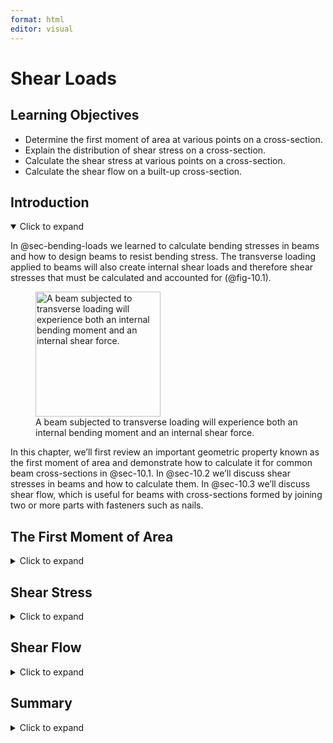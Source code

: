 ```yaml
---
format: html
editor: visual
---
```


# Shear Loads {#sec-shear-loads}

::: {.callout-note icon="false"}
## Learning Objectives

-   Determine the first moment of area at various points on a cross-section.
-   Explain the distribution of shear stress on a cross-section.
-   Calculate the shear stress at various points on a cross-section.
-   Calculate the shear flow on a built-up cross-section.
:::

## Introduction {.unnumbered}

<details open>

<summary>Click to expand</summary>

In @sec-bending-loads we learned to calculate bending stresses in beams and how to design beams to resist bending stress. The transverse loading applied to beams will also create internal shear loads and therefore shear stresses that must be calculated and accounted for (@fig-10.1).

![A beam subjected to transverse loading will experience both an internal bending moment and an internal shear force.](images/CH10%20PNGs/figure%2010.1.png){#fig-10.1 fig-align="center" width="200"}

In this chapter, we’ll first review an important geometric property known as the first moment of area and demonstrate how to calculate it for common beam cross-sections in @sec-10.1. In @sec-10.2 we’ll discuss shear stresses in beams and how to calculate them. In @sec-10.3 we’ll discuss shear flow, which is useful for beams with cross-sections formed by joining two or more parts with fasteners such as nails.

</details>

## The First Moment of Area {#sec-10.1}

<details>

<summary>Click to expand</summary>

Shear stress in an object depends on the internal shear force and the shape of the cross-section. One important geometric property used in this chapter is the first moment of area. This property was introduced in @sec-8.1 and was used when determining the centroid of an area. Recall we used @eqn-8.2 to break simple cross-sections down into a number of composite parts. When finding the centroid of these composite areas we modified the equation slightly to:

$$
\bar{y}=\frac{\sum y_i A_i}{\sum A_i}=\frac{y_1 A_1+y_2 A_2+\ldots}{A_1+A_2+\ldots}
$$

We can rewrite this equation in its integral form:

$$
\bar{y}=\frac{\int y d A}{\int d A}
$$

The numerator in this equation is the first moment of area. It will be given the symbol Q.

$$
Q=\int y d A
$$

Similarly, for the purposes of this text we can write:

$$
\boxed{Q=\sum y_i A_i=y_1 A_1+y_2 A_2+\ldots}
$$ {#eq-10.1}

| *where*
| *Q = First moment of area \[m^3^, in.^3^\]*
| *y = Vertical distance from neutral axis to centroid of area A \[m, in.\]*

*A = Area above (or below) point of interest \[m^2^, in.^2^\]*

In @sec-8.1 we performed this calculation relative to some convenient reference axis in order to determine the location of the centroid of an area (such as in @exm-8.3). A~i~ represents the area of each composite part and y~i~ represents the distance from the reference axis to the centroid of each composite part.

The first moment of area can actually be calculated around any axis. The maximum value will always occur at the centroid of the cross-section (i.e., the neutral axis) so many problems will involve finding the first moment of area at the neutral axis, but there are also cases where finding the first moment of area around some other axis is required. Note that the axis should be perpendicular to the shear force, so a vertical load requires us to use a horizontal axis.

To calculate the first moment of area around an axis, first draw a line through this axis. We may choose to use either the area above this axis or the area below it, whichever is simpler. The answer will be the same either way. Break this area down into composite parts (if necessary) and apply $Q=\sum y_i A_i$ where A~i~ is the area of each composite part and y~i~ is the perpendicular distance between the centroid of the overall cross-section and the centroid of each composite part. Note that we must first find the location of the centroid of the overall cross-section in order to measure this distance.

@exm-10.1 demonstrates this process to find the first moment of area around the neutral axis of a T cross-section. This example is solved twice, once using the area below the neutral axis and once using the area above.

@exm-10.2 uses the same cross-section and demonstrates calculating the first moment of area around a different axis on the cross-section.

::: {.callout-tip collapse="true" icon="false"}
## Example 10.1

::: {#exm-10.1}
<p>

</p>

A beam has the T-shaped cross-section shown. Determine the first moment of area around the neutral axis of the cross-section.

![](images/CH10%20PNGs/example%2010.1%20part%201.png){fig-align="center" width="286"}

::: {.callout-tip collapse="true" icon="false"}
## Solution

First determine the y-coordinate of the centroid of the cross-section. Consider the area as two rectangles and use the method of @sec-8.1. We will choose a reference point at the bottom of the section to calculate the centroid.

![](images/CH10%20PNGs/example%2010.1%20part%202.png){fig-align="center" width="295"}

$$
\begin{aligned}
& y_1=4.5{~in.}~,~ A_1=18{~in.}^2 \\
& y_2=10.5{~in.}~,~ A_2=30{~in.}^2 \\
& \bar{y}=\frac{(4.5{~in.} * 18{~in.}^2)+(10.5{~in.} * 30{~in.}^2)}{18{~in.}^2+30{~in.}^2}=8.25{~in.}~~\text{from the bottom of the section (our reference point) }
\end{aligned}
$$

Note that since this section is simple, only two shapes, we didn’t create a table as we did in @sec-8.1. This is a simplified version of the table, but the calculation is exactly the same.

Now draw a horizontal line through the point of interest. In this case the point of interest is the neutral axis. Use either the area above this line or the area below this line to determine the first moment of area around the neutral axis. We’ll solve it both ways to demonstrate that we get the same answer either way.

**Area below the neutral axis:**

![](images/CH10%20PNGs/example%2010.1%20part%203.png){fig-align="center" width="277"}

This area is a simple rectangle. Recall that *Q=yA* where A is the area of the rectangle and y is the vertical distance between the neutral axis and the centroid of the rectangle.

$$
\begin{aligned}
& y=\frac{8.25{~in.}}{2}=4.125{~in.}  \\
& A=8.25{~in.} * 2{~in.}=16.5{~in} ^2 \\
& Q=y A=4.125{~in.} * 16.5{~in.}^2=68.1{~in.}^3
\end{aligned}
$$

**Area above the neutral axis:**

![](images/CH10%20PNGs/example%2010.1%20part%204.png){fig-align="center" width="302"}

This area can be split into two rectangles. Here we’ll use $Q=\sum y_i A_i=y_1 A_1+y_2 A_2$

$$
\begin{aligned}
& y_1=\frac{0.75{~in.}}{2}=0.375{~in.} \\
& A_1=0.75{~in.} * 2{~in.}=1.5{~in.}^2 \\
& y_2=0.75{~in.}+1.5{~in.}=2.25{~in.} \\
& A_2=10{~in.} * 3{~in.}=30{~in.}^2 \\
& Q=(0.375{~in.} * 1.5{~in.}^2)+(2.25{~in.} * 30{~in.}^2)=68.1{~in}^3
\end{aligned}
$$

Whether we use the area above the neutral axis or the area below the neutral axis, we get the same answer of Q=68.1 in^3^. We may choose to use whichever area seems simpler to work with.
:::
:::
:::

::: {.callout-tip collapse="true" icon="false"}
## Example 10.2

::: {#exm-10.2}
<p>

</p>

The T-shaped cross-section from @exm-10.1 is repeated here. Determine the first moment of area around an axis passing through the interface between the flange and web.

![](images/CH10%20PNGs/example%2010.2%20part%201.png){fig-align="center" width="343"}

::: {.callout-tip collapse="true" icon="false"}
## Solution

We need to first determine the y-coordinate of the centroid of the cross section. We did this in @exm-10.1, the results are shown below.

$\bar{y}=8.25{~in.}$ from the bottom of the cross-section.

Now draw a horizontal line through the point of interest. In this case the point of interest is the seam between the two boards. As demonstrated in @exm-10.1, we may use either the area below this line or the area above this line to determine the first moment of area.

**Area above the line:**

![](images/CH10%20PNGs/example%2010.2%20part%202.png){fig-align="center" width="384"}

This area is a simple rectangle. Recall that *Q=yA* where A is the area of the rectangle and y is the vertical distance between the neutral axis and the centroid of the rectangle. Note that the perpendicular distance is **always** measured to the neutral axis, not to the seam between the two boards.

$$
\begin{aligned}
& y=0.75{~in.}+1.5{~in.}=2.25{~in.} \\
& A=10{~in.} * 3{~in.}=30{~in.}^2 \\
& Q=y A=2.25{~in.} * 30{~in.}^2=67.5{~in.}^3
\end{aligned}
$$

As an additional exercise, try using the area below the seam between the two boards to calculate Q=67.5 in.^3^.
:::
:::
:::

Simple cross-sections such as rectangles and circles are fairly commonly used for beams. For these simple cross-sections we can derive standard solutions for the maximum first moment of area (Q~max~). Recall that this always occurs at the neutral axis of the cross-section.

For a rectangle of base *b* and height *h* (@fig-10.2), the neutral axis will be at $y=\frac{h}{2}$. Drawing a line along the neutral axis and taking the area above this line gives $A=b \frac{h}{2}$. The distance between the centroid of this area and the neutral axis of the cross-section will be $y=\frac{h}{4}$. Thus, for a rectangular cross-section:

$$
Q_{\max }=\frac{h}{4} \frac{b h}{2}=\frac{b h^2}{8}
$$

![Determining the first moment of area around the neutral axis of a rectangular cross-section.](images/CH10%20PNGs/figure%2010.2.png){#fig-10.2 fig-align="center" width="300"}

For a circular cross-section of radius r (@fig-10.3), the area above the neutral axis is semi-circle so $A=\frac{1}{2} \pi r^2$. The distance from the centroid of the semi-circle to the neutral axis is $y=\frac{4 r}{3 \pi}$. Thus, for a circular cross-section:

$$
Q_{\max }=\frac{4 r}{3 \pi} \frac{1}{2} \pi r^2=\frac{2}{3} r^3
$$

![Determining the first moment of area around the neutral axis of a circular cross-section.](images/CH10%20PNGs/figure%2010.3.png){#fig-10.3 fig-align="center" width="292"}

Note that both of these are only for finding the first moment of area at the neutral axis (Q~max~). If the first moment of area around any other axis is required, these shortcuts will not work, and the general process will need to be used.

::: {.callout-warning icon="false"}
## Step-by-step:

1.  Locate the centroid of the cross-section.
2.  Draw a line through the cross-section perpendicular to the internal shear force. Decide whether to use the area above this line or the area below this line
3.  Determine the area, A.
4.  Determine the vertical distance between the centroid of area A and the neutral (centroidal) axis of the cross-section, y.
5.  Calculate the first moment of area, Q = yA.
6.  For composite areas, repeat steps 2–4 and calculate $Q=\sum y_i A_i$.
:::

</details>

## Shear Stress {#sec-10.2}

<details>

<summary>Click to expand</summary>

In @sec-2.2 we learned about average shear stress:

$$
\tau_{avg}=\frac{V}{A}
$$

This is the average shear stress on a cross-section, but shear stress actually varies along the section (@fig-10.4). For a vertical internal shear force, shear stress is zero at the top and bottom of a cross-section and maximum at the neutral axis. Shear stress varies in a parabolic fashion. The average shear stress does not provide a full picture and it is often necessary to calculate the shear stress at a specific point on the cross-section instead.

![Parabolic variation in shear stress over a cross-section. For a vertical shear force on a uniform cross-section, the shear stress is zero at the top and bottom of the section and maximum at the neutral axis.](images/CH10%20PNGs/figure%2010.4.png){#fig-10.4 fig-align="center" width="363"}

To derive the shear stress formula, we’ll begin by examining a small 2D element on a body subjected to an internal shear force (@fig-10.5). If this element is in equilibrium, a shear force applied to one face of this element must also produce shear forces (and therefore shear stresses) on the other faces of the element.

![Element A on the beam is subjected to shear force V on the right side. For the element to be in equilibrium there must also be an equal and opposite force V on the other side. However, this element will rotate so there must be two additional forces to create an equal moment in the opposite direction.](images/CH10%20PNGs/figure%2010.5.png){#fig-10.5 fig-align="center" width="219"}

Thus, an element experiencing a vertical shear stress also experiences a horizontal shear stress. This is known as the *complementary property of shear*. This effect can be seen by forming a ‘beam’ out of a stack of paper and applying a vertical force. The pieces of paper slide horizontally relative to each other (@fig-10.6).

![A stack of papers representing a beam. The ends of the beam are initially vertical. Load F is applied, creating an internal vertical shear force. The papers slide relative to each other horizontally, indicating that there must also be a horizontal shear force created.](images/CH10%20PNGs/figure%2010.6.png){#fig-10.6 fig-align="center" width="364"}

Another example is a wooden beam that fails due to shear. In such beams, cracks tend to appear horizontally even though the applied load is vertical. This is due to horizontal shear stress between the layers of the wood (@fig-10.7).

![Horizontal shear failure in a wooden beam subjected to a vertical load.](images/CH10%20PNGs/figure%2010.7.png){#fig-10.7 fig-align="center" width="311"}

Imagine a beam subjected to an arbitrary vertical load. Consider a small cross-section of width Δx (@fig-10.8). This cross-section is subjected to an external load, an internal shear force on each side of the cross-section, and an internal bending moment on each side of the cross-section. The two shear forces and two bending moments are not necessarily equal.

![Internal loads on a small cross-section of width Δx on a beam subjected to an arbitrary vertical load, w = f(x). The internal loads on the right side of the section are slightly larger than those on the left.](images/CH10%20PNGs/figure%2010.8.png){#fig-10.8 fig-align="center" width="291"}

By considering horizontal equilibrium, we do not need to account for the vertical loads (V, V + ΔV, and w). The bending moments (M and M + ΔM) will create horizontal stresses (@fig-10.9) equal to

$$
\sigma_{x 1}=\frac{M y}{I}
$$

and

$$
\sigma_{x 2}=\frac{(M+\Delta M) y}{I}
$$

Since $F=\sigma A$, we can determine the total force applied by each bending moment:

$$
F_1=\int \frac{M y}{I} d A
$$

and

$$
F_2=\int \frac{(M+\Delta M) y}{I} d A
$$

![Horizontal stresses created by moments M and (M + ΔM).](images/CH10%20PNGs/figure%2010.9.png){#fig-10.9 fig-align="center" width="345"}

Each force is tensile in part of the beam and compressive in part of the beam. When calculated across the entire cross-section these forces will sum to zero. However, if we consider only part of the cross-section the forces do not sum to zero (@fig-10.10). For the beam to be in equilibrium, there must be a horizontal shear force. For now we’ll call this force F’ and derive an equation for the shear stress it creates.

![Forces F1 and F2 do not balance when considering only part of the element. There must be an additional internal shear force F’.](images/CH10%20PNGs/figure%2010.10.png){#fig-10.10 fig-align="center" width="392"}

By equilibrium:

$$
\begin{aligned}
& \sum F_x=F^{\prime}+\int \frac{M y}{I} d A-\int \frac{(M+\Delta M) y}{I} d A=0 \\
& F^{\prime}=-\int \frac{M y}{I} d A+\int \frac{M y}{I} d A+\int \frac{\Delta M y}{I} d A \\
& F^{\prime}=\int \frac{\Delta M y}{I} d A=\frac{\Delta M}{I} \int y d A
\end{aligned}
$$

Once the constants are taken out of the integral, the remaining integral is just the first moment of area, Q.

$$
F^{\prime}=\frac{\Delta M}{I} Q
$$

We can calculate the shear stress from $\tau=\frac{V}{A}$ where V = F’ and A is the area of the cross-section that force F’ acts on. This area will be width, Δx, multiplied by the thickness of the beam, t.

$$
\tau=\frac{V}{A}=\frac{F^{\prime}}{\Delta x t}=\frac{\Delta M Q}{\Delta x I t}
$$

From @sec-7.2 we know that the change in moment with respect to x is equal to the shear force, V

$$
\frac{\Delta M}{\Delta x}=V \\
$$

$$
\boxed{\tau=\frac{VQ}{It}}
$$ {#eq-10.2}

| *where*
| *τ = Shear stress at a point on the cross-section \[Pa, psi\]*
| *V = Internal shear force at the cross-section \[N, lb\]*
| *Q = 1st moment of area at the point of interest on the cross-section \[m^3^, in.^3^\]*
| *I = Area moment of inertia of the cross-section \[m^4^, in.^4^\]*

*t = thickness of the cross-section \[m, in.\]*

This is the shear stress equation, allowing us to calculate the shear stress at any point on a cross-section. This is often more useful than simply calculating the average shear stress across the entire cross-section.

@exm-10.3 demonstrates calculation of the maximum shear stress in a simply supported beam with a circular cross-section.

@exm-10.4 demonstrates how to calculate the maximum stress is a cross-section of varying thickness.

::: {.callout-tip collapse="true" icon="false"}
## Example 10.3

::: {#exm-10.3}
<p>

</p>

A simply supported beam with the circular cross-section shown is subjected to a uniformly distributed load w = 30 kN/m across its entire length L = 8 m. Determine the maximum shear stress that occurs in the beam.

![](images/CH10%20PNGs/example%2010.3%20part%201.png){fig-align="center" width="368"}

::: {.callout-tip collapse="true" icon="false"}
## Solution

The shear stress can be calculated from $\tau=\frac{V Q}{I t}$. The maximum shear stress will occur when V and Q are at their maximum values.

The maximum shear force, V~max~, can be found by drawing a shear force diagram. Start with a free body diagram of the beam and use this to sketch the shear force diagram using the graphical method of @sec-7.4. The loading and supports are symmetric, so each support will resist half of the applied load.

$$
A=B=\frac{w L}{2}=\frac{30\frac{kN}{m} * 8{~m}}{2}=120{~kN}
$$

![](images/CH10%20PNGs/example%2010.3%20part%202.png){fig-align="center" width="234"}

From the diagram it is apparent that the maximum shear force in the beam, V~max~ = 120 kN. This occurs at the supports.

The area moment of inertia for the circular cross-section is given by

$$
I=\frac{\pi}{4} r^4=\frac{\pi}{4}(0.02{~m})^4=1.257 \times 10^{-7}{~m}^4
$$

The maximum first moment of area, Q~max~, occurs at the neutral axis of the cross-section. For a circular cross-section it was demonstrated in the text that

$$
Q_{max}=\frac{2}{3}r^3=\frac{2}{3}(0.02{~m})^3=5.33\times10^6{~m}^3
$$

The thickness of the cross-section at the neutral axis is equal to the diameter, t = 0.04 m.

With all of the terms known, we can now calculate the maximum shear stress in the beam.

$$
\tau=\frac{V Q}{I t}=\frac{120,000{~N} * 5.33 \times 10^{-6}{~m}^3}{1.257 \times 10^{-7}{~m}^4 * 0.04{~m}}=127\times10^6\frac{N}{m^2}=127{~MPa}
$$
:::
:::
:::

::: {.callout-tip collapse="true" icon="false"}
## Example 10.4

::: {#exm-10.4}
<p>

</p>

A beam with the cross-section shown is subjected to an internal shear force of 20 kips. Determine:

1.  **The shear stress at the neutral axis of the cross-section**
2.  **The shear stress at the point where the thickness of the cross-section changes**

![](images/CH10%20PNGs/example%2010.4%20part%201.png){fig-align="center" width="190"}

::: {.callout-tip collapse="true" icon="false"}
## Solution

Determine the y-coordinate of the centroid using the method of @sec-8.1. We will choose our reference point to be at the bottom of the section.

![](images/CH10%20PNGs/example%2010.4%20part%202.png){fig-align="center" width="243"}

$$
\begin{aligned}
& y_1=2.5{~in.}~,~ A_1=5{~in.}^2 \\
& y_2=7{~in.}~,~ A_2=20{~in.}^2 \\
& \bar{y}=\frac{(2.5{~in.} * 5{~in.}^2)+(7{~in.} * 20{~in.}^2)}{5{~in.}^2+20{~in.}^2}=6.1{~in.}~~ \text{from the bottom of the section. }
\end{aligned}
$$

Determine the area moment of inertia of the entire cross-section using the method of @sec-8.2

$$
I=\left(\frac{1 * 5^3}{12}+5 *(2.5-6.1)^2\right)+\left(\frac{5 * 4^3}{12}+20 *(7-6.1)^2\right)=118.08{~in.}^4
$$

**The shear force at the neutral axis of the cross-section**

Draw a line through the point of interest and use the area above this line to calculate the first moment of area.

![](images/CH10%20PNGs/example%2010.4%20part%203.png){fig-align="center" width="263"}

$$
Q=y A=\frac{2.9{~in.}}{2} *(2.9{~in.} * 5{~in.})=21.025{~in.}^3
$$

The thickness of the cross-section at this point, t = 5 in.

The shear stress at the neutral axis is then given by:

$$
\tau=\frac{V Q}{I t}=\frac{20,000{~lb} * 21.025{~in.}^3}{118.08{~in.}^4 * 5{~in.}}=712{~psi}
$$

**The shear stress at the point where the thickness of the cross-section changes**

Draw a line through the point of interest and use the area above this line to calculate the first moment of area.

![](images/CH10%20PNGs/example%2010.4%20part%204.png){fig-align="center" width="312"}

$$
Q=y A=0.9{~in.} *(4 {~in.}* 5{~in.})=18{~in.}^3
$$

The thickness of the cross-section at this point, t = 1 in.

The shear stress at this line is then given by:

$$
\tau=\frac{V Q}{I t}=\frac{20,000 {~lb}* 18{~in.}^3}{118.08{~in.}^4 * 1{~in.}}=3,049{~psi}
$$

Note that even though the first moment of area is smaller at this axis, the stress is larger because the thickness of the cross-section decreases significantly at this point.
:::
:::
:::

::: {.callout-warning icon="false"}
## Step-by-step: Shear stress

1.  Cut a cross-section through the point of interest and determine the internal shear force acting on this cross-section. This can be done either through equilibrium of by drawing a shear force diagram (@sec-beams).
2.  Locate the centroid of the cross section as shown in @sec-8.1.
3.  Calculate the area moment of inertia, I, for the cross-section. Use the entire cross-section for this calculation as shown in @sec-8.2.
4.  Draw a horizontal line through the point of interest and calculate the 1^st^ moment of area, Q, as shown in @sec-10.1.
5.  Determine the thickness of the cross-section, t, at the point of interest.
6.  Calculate the shear stress, $\tau=\frac{VQ}{It}$.
:::

</details>

## Shear Flow {#sec-10.3}

<details>

<summary>Click to expand</summary>

Some cross-sections are formed by connecting multiple pieces together with fasteners such as nails or bolts (@fig-10.11). In such members, we must analyze not only the stresses in the cross-section itself but also the stresses in the fasteners.

![T cross-section formed by connecting two boards together with nails. There is a consistent spacing s between nails along the length of the beam.](images/CH10%20PNGs/figure%2010.11.png){#fig-10.11 fig-align="center" width="254"}

A useful quantity in this regard is shear flow, q. Shear flow measures of how much shear force is applied per unit length of the beam, and it is measured in units of force/length \[N/m, lb/in.\]. For example, if a nail is capable of resisting a shear force up to 10 kN and there is a shear flow of 30 kN/m, it is trivial to determine that we need at least 3 nails for every meter of beam.

Recall from @sec-10.2 that the internal horizontal shear force, F’, may be written as

$$
F^{\prime}=\frac{\Delta M}{I} Q
$$

Dividing both sides by Δx

$$
\frac{F^{\prime}}{\Delta x}=\frac{\Delta M Q}{\Delta x I}
$$

Similar to our derivation in the previous section, we may replace $\frac{\Delta M}{\Delta x}=V$. We may also replace $\frac{F^{\prime}}{\Delta x}=q$.

$$
q=\frac{V Q}{I}
$$

This equation is very similar to the shear stress equation, but the thickness of the cross-section doesn’t appear here as shear flow is measured per unit length. We will generally want to determine the shear flow at the seam where the individual pieces of the cross-section are joined together as this is where the fasteners must resist the horizontal shear force.

Often we want to determine how far apart we can space the nails along the length of the beam. Since shear flow is the shear force per unit length, if we know how much shear force each fastener can resist, we can say that the shear flow is equal to the force resisted by each fastener (F~nail~) divided by the spacing between the fasteners (s). Sometimes there will be multiple rows of nails side-by-side (@fig-10.12). In this case we can multiply the force resisted by each fastener by the number of rows (r).

$$
\boxed{q=\frac{V Q}{I}=\frac{F_{nail} r}{s}}
$$ {#eq-10.3}

| *where*
| *q = Shear flow at a line on the cross-section \[N/m, lb/in.\]*
| *V = Internal shear force at the cross-section \[N, lb\]*
| *Q = 1st moment of area at the point of interest on the cross-section \[m^3^, in.^3^\]*
| *I = Area moment of inertia of the cross-section \[m^4^, in^4^\]*
| *F~nail~ = Horizontal shear force resisted by each nail \[N, lb\]*
| *r = Number of rows of nails resisting the shear force*

*s = Spacing between nails \[m, in.\]*

![T cross-section held together by two rows of nails. The rows are spaced evenly along the length of the beam by distance s.](images/CH10%20PNGs/figure%2010.12.png){#fig-10.12 fig-align="center" width="282"}

Sometimes fasteners may be placed horizontally (@fig-10.13). In these cases we should still draw a line along the seam perpendicular to the fastener (so vertically in this case). We can then use the area either to the left or right of this line to determine the first moment of area. Note that we still use the vertical distance between the centroid of our chosen area and the neutral axis of the cross-section.

![A horizontal fastener requires a vertical line along the seam and the selection of the area either to the left or right of this line. When calculating the first moment of area by Q = yA, the distance y is still in the vertical direction.](images/figure%2010.13.png){#fig-10.13 fig-align="center" width="324"}

@exm-10.5 works through a problem with two rows of nails at each seam.

@exm-10.6 involves an L-beam with a horizontal nail.

::: {.callout-tip collapse="true" icon="false"}
## Example 10.5

::: {#exm-10.5}
<p>

</p>

A beam is made by nailing together three boards to form the cross-section shown. At each connection, two rows of nails are used to secure the boards. Each nail can resist a horizontal shearing force of 1,500 N. If the beam is subjected to an internal vertical shear force of 4,500 N, determine the minimum required spacing, s, between the rows of nails.

![](images/CH10%20PNGs/example%2010.5%20part%201.png){fig-align="center" width="331"}

::: {.callout-tip collapse="true" icon="false"}
## Solution

We need to determine the shear flow at one of the points where the beams are connected. Use $q=\frac{V Q}{I}$ where V = 4,500 N. Since the section is symmetric, we can determine the location of the centroid by inspection, $\bar{y}=160 \mathrm{~mm}$ from the top and bottom. Now we need to determine the area moment of inertia, I, for the cross-section.

![](images/CH10%20PNGs/example%2010.5%20part%202.png){fig-align="center" width="324"}

By considering the area as a large rectangle with two smaller rectangles cut out:

![](images/CH10%20PNGs/example%2010.5%20part%203.png){fig-align="center" width="345"}

$$
I=\frac{140 * 320^3}{12}-2\left(\frac{45 * 200^3}{12}\right)=322.3 \times 10^6{~mm}^4=322.3 \times 10^{-6}{~m}^4
$$

Next draw a line through the point of interest (along the seam where the nails are holding the boards together) and determine the first moment of area, Q, at this line.

![](images/CH10%20PNGs/example%2010.5%20part%204.png){fig-align="center" width="337"}

$$
Q=y A=130{~mm} *(60{~mm} * 140{~mm})=1092 \times 10^3{~mm}^3=1,092 \times 10^{-6}{~m}^3
$$

Shear flow:

$$
q=\frac{V Q}{I}=\frac{4500 {~N}* 1092 \times 10^{-6}{~m}^3}{322.3 \times 10^{-6}{~m}^4}=15,247~\frac{N}{m}
$$

Finally, set the shear flow, $q=\frac{F_{nail} r}{s}$, and solve for the spacing, s:

$$
s=\frac{F_{nail} r}{q}=\frac{1500{~N} * 2}{15247~\frac{N}{m}}=0.197 \mathrm{~m}=197 \mathrm{~mm}
$$
:::
:::
:::

::: {.callout-note collapse="true" icon="false"}
## Example 10.6

::: {#exm-10.6}
<p>

</p>

A beam is formed by nailing two boards together to form the L-shaped cross-section shown. The nails are spaced a distance s = 1.5 in. apart along the length of the beam and each nail can resist a force of 700 lb in shear. Determine the maximum allowable internal shear force in the beam.

![](images/CH10%20PNGs/example%2010.6%20part%201.png){fig-align="center" width="349"}

::: {.callout-note collapse="true" icon="false"}
## Solution

Determine the allowable shear flow in the beam based on the nails.

$$
q=\frac{F_{nail} r}{s}=\frac{700{~lb} * 1}{1.5{~in.}}=467~\frac{lb}{in.}
$$

This shear flow can be set equal to $q=\frac{V Q}{I}=467~\frac{lb}{in.}$

Find the y-coordinate of the centroid of the cross-section, setting the reference point at the bottom of the section.

![](images/CH10%20PNGs/example%2010.6%20part%202.png){fig-align="center" width="317"}

$$
\begin{aligned}
& y_1=0.375{~in.}~,~ A_1=5{~in.} * 0.75{~in.}=3.75{~in.}^2 \\
& y_2=4.5{~in.}~,~ A_2=1{~in.} * 9{~in.}=9{~in}^2 \\
& \bar{y}=\frac{(0.375{~in.} * 3.75{~in.}^2)+(4.5{~in.} * 9{~in.}^2)}{3.75{~in.^2}+9{~in.^2}} = 3.287{~in.}~~\text{from the bottom of the section}
\end{aligned}
$$

Find the area moment of inertia for the entire cross-section.

$$
I=\left(\frac{5 * 0.75^3}{12}+3.75 *(3.287-0.375)^2\right)+\left(\frac{1 * 9^3}{12}+9 *(4.5-3.287)^2\right)=106{~in.}^4
$$

Draw a line along the seam where the nails are holding the two boards together. Note that this is a vertical line. To determine the first moment of area, Q, we use the area to either the left side or the right side of this line. Note that when calculating *Q=yA*, the distance y is still measured in the vertical direction between the centroid of area A and the neutral axis of the cross-section.

![](images/CH10%20PNGs/example%2010.6%20part%203.png){fig-align="center" width="311"}

$$
\begin{aligned}
& y=4.5{~in.}-3.287{~in.}=1.213{~in.} \\
& A=(1{~in.} * 9{~in.})=9{~in.}^2 \\
& Q=1.213{~in.} * 9{~in.^2}=10.9{~in.}^3
\end{aligned}
$$

Finally, solve for the maximum allowable internal shear force in the beam by rearranging the shear flow equation.

$$
V=\frac{q I}{Q}=\frac{467~\frac{lb}{in.} * 106{~in.^4}}{10.9{~in.^3}}=4,541{~lb}
$$
:::
:::
:::

::: {.callout-warning icon="false"}
## Step-by-step: Shear flow

1.  Cut a cross-section through the point of interest and determine the internal shear force acting on this cross-section. This can be done either through equilibrium of by drawing a shear force diagram (@sec-beams).
2.  Locate the centroid of the section as shown in @sec-8.1.
3.  Calculate the area moment of inertia, I, for the cross-section. Use the entire cross-section for this calculation, as shown in @sec-8.2.
4.  Draw a horizontal line through the point of interest and calculate the 1^st^ moment of area, Q, as shown in @sec-10.1.
5.  Calculate the shear flow using $q=\frac{V Q}{I}$.
6.  If required, calculate the maximum allowable spacing between the fasteners using $q=\frac{F_{nail} r}{s}$. Alternatively, we may be given the spacing and asked to find the force resisted by each fastener, F~nail~.
:::

</details>

## Summary {.unnumbered}

<details>

<summary>Click to expand</summary>

::: {.callout-note icon="false"}
## Key Takeaways

Objects subjected to vertical shear stresses also experience horizontal shear stresses.

The first moment of area (Q) is an important quantity when considering shear. It can be calculated along any axis. Generally, the internal shear force is vertical, and so the first moment of area is calculated around a horizontal axis. The maximum first moment of area will occur around the neutral axis of the cross-section.

Shear stress varies in a parabolic manner across the cross-section. For a vertical shear force it is zero at the top and bottom of the section. For a uniform cross-section, the maximum shear stress occurs at the neutral axis as this is where the largest first moment of area is. If the cross-section varies in thickness, the maximum shear stress may not be at the neutral axis since the shear stress increases as the thickness of the cross-section decreases.

Shear flow is a measure of the shear force over a unit length. It is useful when creating a cross-section by fastening two or more individual pieces together. The shear flow can be used to determine the maximum allowable spacing between the fasteners in order to ensure the fasteners do not break. In practice, this should be done alongside a calculation of the maximum shear stress in the cross-section.
:::

::: {.callout-note icon="false"}
## Key Equations

First moment of area:

$$
Q=\int y d A=\sum y_i A_i
$$

*For a rectangle:*

$$
Q_{\max }=\frac{b h^2}{8}
$$

*For a circle:*

$$
Q_{\max }=\frac{2}{3} r^3
$$

Shear stress:

$$
\tau=\frac{V Q}{I t}
$$

Shear flow:

$$
q=\frac{V Q}{I}=\frac{F_{nail} r}{s}
$$
:::

</details>
